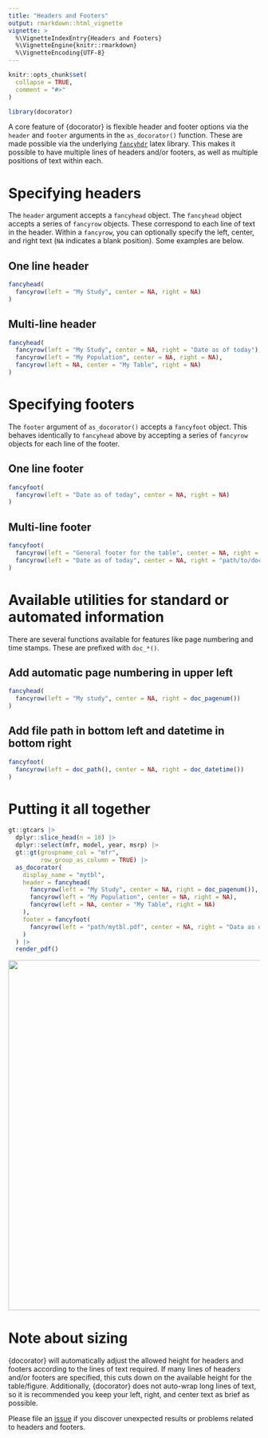 ```yaml
---
title: "Headers and Footers"
output: rmarkdown::html_vignette
vignette: >
  %\VignetteIndexEntry{Headers and Footers}
  %\VignetteEngine{knitr::rmarkdown}
  %\VignetteEncoding{UTF-8}
---
```


```r
knitr::opts_chunk$set(
  collapse = TRUE,
  comment = "#>"
)
```

```r
library(docorator)
```

A core feature of {docorator} is flexible header and footer options via the `header` and `footer` arguments in the `as_docorator()` function. These are made possible via the underlying [`fancyhdr`](https://www.overleaf.com/learn/latex/Headers_and_footers#Structure_of_fancyhdr_headers_and_footers) latex library. This makes it possible to have multiple lines of headers and/or footers, as well as multiple positions of text within each.

# Specifying headers 

The `header` argument accepts a `fancyhead` object. The `fancyhead` object accepts a series of `fancyrow` objects. These correspond to each line of text in the header. Within a `fancyrow`, you can optionally specify the left, center, and right text (`NA` indicates a blank position). Some examples are below.

## One line header 
```r
fancyhead(
  fancyrow(left = "My Study", center = NA, right = NA)
)
```

## Multi-line header 
```r
fancyhead(
  fancyrow(left = "My Study", center = NA, right = "Date as of today"),
  fancyrow(left = "My Population", center = NA, right = NA),
  fancyrow(left = NA, center = "My Table", right = NA)
)
```

# Specifying footers

The `footer` argument of `as_docorator()` accepts a `fancyfoot` object. This behaves identically to `fancyhead` above by accepting a series of `fancyrow` objects for each line of the footer. 

## One line footer 
```r
fancyfoot(
  fancyrow(left = "Date as of today", center = NA, right = NA)
)
```

## Multi-line footer 
```r
fancyfoot(
  fancyrow(left = "General footer for the table", center = NA, right = NA),
  fancyrow(left = "Date as of today", center = NA, right = "path/to/docname.pdf")
)
```

# Available utilities for standard or automated information

There are several functions available for features like page numbering and time stamps. These are prefixed with `doc_*()`. 

## Add automatic page numbering in upper left 
```r
fancyhead(
  fancyrow(left = "My study", center = NA, right = doc_pagenum())
)
```

## Add file path in bottom left and datetime in bottom right
```r
fancyfoot(
  fancyrow(left = doc_path(), center = NA, right = doc_datetime())
)
```
# Putting it all together

```r
gt::gtcars |>
  dplyr::slice_head(n = 10) |>
  dplyr::select(mfr, model, year, msrp) |>
  gt::gt(groupname_col = "mfr",
         row_group_as_column = TRUE) |> 
  as_docorator( 
    display_name = "mytbl",
    header = fancyhead(
      fancyrow(left = "My Study", center = NA, right = doc_pagenum()),
      fancyrow(left = "My Population", center = NA, right = NA),
      fancyrow(left = NA, center = "My Table", right = NA)
    ),
    footer = fancyfoot(
      fancyrow(left = "path/mytbl.pdf", center = NA, right = "Data as of 2025-01-01")
    ) 
  ) |> 
  render_pdf()
```
<img src="../man/figures/doc_example.png" width="700px"/>


# Note about sizing

{docorator} will automatically adjust the allowed height for headers and footers according to the lines of text required. If many lines of headers and/or footers are specified, this cuts down on the available height for the table/figure. Additionally, {docorator} does not auto-wrap long lines of text, so it is recommended you keep your left, right, and center text as brief as possible.

Please file an [issue](https://github.com/GSK-Biostatistics/docorator/issues) if you discover unexpected results or problems related to headers and footers. 
